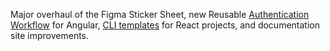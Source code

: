 Major overhaul of the Figma Sticker Sheet, new Reusable [Authentication Workflow](https://www.npmjs.com/package/@brightlayer-ui/angular-auth-workflow) for Angular, [CLI templates](https://github.com/brightlayer-ui/react-cli-templates/tree/master) for React projects, and documentation site improvements.
